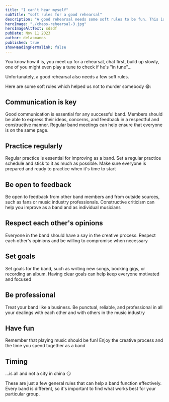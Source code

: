 ```yaml
---
title: "I can't hear myself"
subTitle: "soft rules for a good rehearsal"
description: "A good rehearsal needs some soft rules to be fun. This is a list of rules which helped us."
heroImage: "./chaos-rehearsal-3.jpg"
heroImageAltText: sdsdf
pubDate: Nov 11 2023
author: delasmanos
published: true
showHeadingPermalink: false
---
```


You know how it is, you meet up for a rehearsal, chat first, build up slowly, one of you might even play a tune to check if he's "in tune"...

Unfortunately, a good rehearsal also needs a few soft rules.

Here are some soft rules which helped us not to murder somebody 😁:

## Communication is key

Good communication is essential for any successful band. Members should be able to express their ideas, concerns, and feedback in a respectful and constructive manner. Regular band meetings can help ensure that everyone is on the same page.

## Practice regularly  

Regular practice is essential for improving as a band. Set a regular practice schedule and stick to it as much as possible. Make sure everyone is prepared and ready to practice when it's time to start

## Be open to feedback

Be open to feedback from other band members and from outside sources, such as fans or music industry professionals. Constructive criticism can help you improve as a band and as individual musicians

## Respect each other's opinions

Everyone in the band should have a say in the creative process. Respect each other's opinions and be willing to compromise when necessary

## Set goals

Set goals for the band, such as writing new songs, booking gigs, or recording an album. Having clear goals can help keep everyone motivated and focused

## Be professional

Treat your band like a business. Be punctual, reliable, and professional in all your dealings with each other and with others in the music industry

## Have fun

Remember that playing music should be fun! Enjoy the creative process and the time you spend together as a band

## Timing

...is all and not a city in china 😏

These are just a few general rules that can help a band function effectively. Every band is different, so it's important to find what works best for your particular group.
